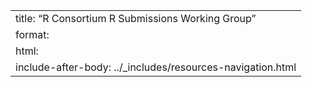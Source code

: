 ---
title: "R Consortium R Submissions Working Group"
format: 
  html:
    include-after-body: ../_includes/resources-navigation.html
---